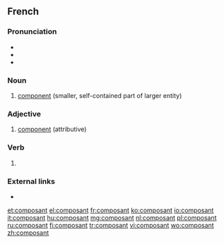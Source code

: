 ==French==
{{wikipedia|lang=fr}}

===Pronunciation===
* {{audio|Fr-composant.ogg|composant|lang=fr}}
* {{IPA|/kɔ̃.po.zɑ̃/|lang=fr}}
* {{homophones|lang=fr|composants}}

===Noun===
{{fr-noun|m}}

# [[component]] (smaller, self-contained part of larger entity)

===Adjective===
{{fr-adj|f=composante}}

# [[component]] (attributive)

===Verb===
{{head|fr|present participle}}

# {{present participle of|composer|lang=fr}}

===External links===
* {{R:TLFi}}

[[et:composant]]
[[el:composant]]
[[fr:composant]]
[[ko:composant]]
[[io:composant]]
[[it:composant]]
[[hu:composant]]
[[mg:composant]]
[[nl:composant]]
[[pl:composant]]
[[ru:composant]]
[[fi:composant]]
[[tr:composant]]
[[vi:composant]]
[[wo:composant]]
[[zh:composant]]